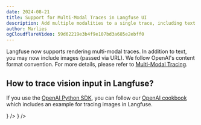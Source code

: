 ```yaml
---
date: 2024-08-21
title: Support for Multi-Modal Traces in Langfuse UI
description: Add multiple modalities to a single trace, including text and images. 
author: Marlies
ogCloudflareVideo: 59d62219e3b4f9e107bd3a685e2ebff0
---
```



<ChangelogHeader />

Langfuse now supports rendering multi-modal traces. In addition to text, you may now include images (passed via URL). We follow OpenAI's content format convention. For more details, please refer to [Multi-Modal Tracing](/docs/tracing-features/multi-modality). 

## How to trace vision input in Langfuse?

If you use the [OpenAI Python SDK](/docs/integrations/openai/python/get-started), you can follow our [OpenAI cookbook](/docs/integrations/openai/python/examples) which includes an example for tracing images in Langfuse.

<Cards num={3}>
  <Card
    title="Tracing: Multi-Modal Content"
    href="/docs/tracing-features/multi-modality"
    icon={<FileCode />}
  />
  <Card
    title="Cookbook: OpenAI Integration (Python)"
    href="/docs/integrations/openai/python/examples"
    icon={<FileCode />}
  />
</Cards>